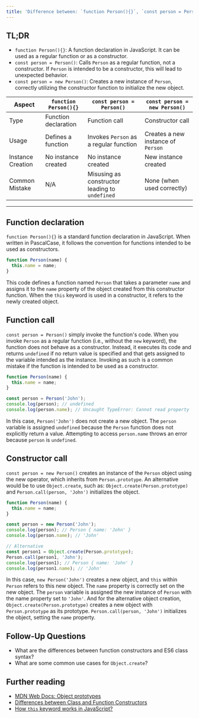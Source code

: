 ```yaml
---
title: 'Difference between: `function Person(){}`, `const person = Person()`, and `const person = new Person()` in JavaScript?'
---
```


## TL;DR

- `function Person(){}`: A function declaration in JavaScript. It can be used as a regular function or as a constructor.
- `const person = Person()`: Calls `Person` as a regular function, not a constructor. If `Person` is intended to be a constructor, this will lead to unexpected behavior.
- `const person = new Person()`: Creates a new instance of `Person`, correctly utilizing the constructor function to initialize the new object.

| Aspect | `function Person(){}` | `const person = Person()` | `const person = new Person()` |
| --- | --- | --- | --- |
| Type | Function declaration | Function call | Constructor call |
| Usage | Defines a function | Invokes `Person` as a regular function | Creates a new instance of `Person` |
| Instance Creation | No instance created | No instance created | New instance created |
| Common Mistake | N/A | Misusing as constructor leading to `undefined` | None (when used correctly) |

---

## Function declaration

`function Person(){}` is a standard function declaration in JavaScript. When written in PascalCase, it follows the convention for functions intended to be used as constructors.

```js
function Person(name) {
  this.name = name;
}
```

This code defines a function named `Person` that takes a parameter `name` and assigns it to the `name` property of the object created from this constructor function. When the `this` keyword is used in a constructor, it refers to the newly created object.

## Function call

`const person = Person()` simply invoke the function's code. When you invoke `Person` as a regular function (i.e., without the `new` keyword), the function does not behave as a constructor. Instead, it executes its code and returns `undefined` if no return value is specified and that gets assigned to the variable intended as the instance. Invoking as such is a common mistake if the function is intended to be used as a constructor.

```js
function Person(name) {
  this.name = name;
}

const person = Person('John');
console.log(person); // undefined
console.log(person.name); // Uncaught TypeError: Cannot read property 'name' of undefined
```

In this case, `Person('John')` does not create a new object. The `person` variable is assigned `undefined` because the `Person` function does not explicitly return a value. Attempting to access `person.name` throws an error because `person` is `undefined`.

## Constructor call

`const person = new Person()` creates an instance of the `Person` object using the new operator, which inherits from `Person.prototype`. An alternative would be to use `Object.create`, such as: `Object.create(Person.prototype)` and `Person.call(person, 'John')` initializes the object.

```js
function Person(name) {
  this.name = name;
}

const person = new Person('John');
console.log(person); // Person { name: 'John' }
console.log(person.name); // 'John'

// Alternative
const person1 = Object.create(Person.prototype);
Person.call(person1, 'John');
console.log(person1); // Person { name: 'John' }
console.log(person1.name); // 'John'
```

In this case, `new Person('John')` creates a new object, and `this` within `Person` refers to this new object. The `name` property is correctly set on the new object. The `person` variable is assigned the new instance of `Person` with the name property set to `'John'`. And for the alternative object creation, `Object.create(Person.prototype)` creates a new object with `Person.prototype` as its prototype. `Person.call(person, 'John')` initializes the object, setting the `name` property.

## Follow-Up Questions

- What are the differences between function constructors and ES6 class syntax?
- What are some common use cases for `Object.create`?

## Further reading

- [MDN Web Docs: Object prototypes](https://developer.mozilla.org/en-US/docs/Learn/JavaScript/Objects/Object_prototypes)
- [Differences between Class and Function Constructors](https://www.greatfrontend.com/questions/quiz/what-are-the-differences-between-es6-class-and-es5-function-constructors?fpr=yangshun)
- [How `this` keyword works in JavaScript?](https://www.greatfrontend.com/questions/quiz/explain-how-this-works-in-javascript?fpr=yangshun)
